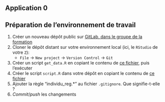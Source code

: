 ## Application 0

:::{.callout-tip collapse="true" icon=false}
## Préparation de l'environnement de travail

:::{.incremental}
1. Créer un nouveau dépôt public sur [GitLab, dans le groupe de la formation](https://gitlab.insee.fr/conjoncture/formation-git-bonnes-pratiques-r)
2. Cloner le dépôt distant sur votre environnement local (ici, le `RStudio` de votre `Z`):
    + `File` → `New project` → `Version Control` → `Git`
3. Créer un script `get_data.R` en copiant le contenu de [ce fichier](https://raw.githubusercontent.com/ecupi/formation-bonnes-pratiques-git-R/main/R/get_data.R), puis l'exécuter
4. Créer le script `script.R` dans votre dépôt en copiant le contenu de [ce fichier](https://raw.githubusercontent.com/ecupi/formation-bonnes-pratiques-git-R/main/R/script.R)
5. Ajouter la règle "individu_reg.*" au fichier `.gitignore`. Que signifie-t-elle ?
6. *Commit*/*push* les changements
:::

:::
